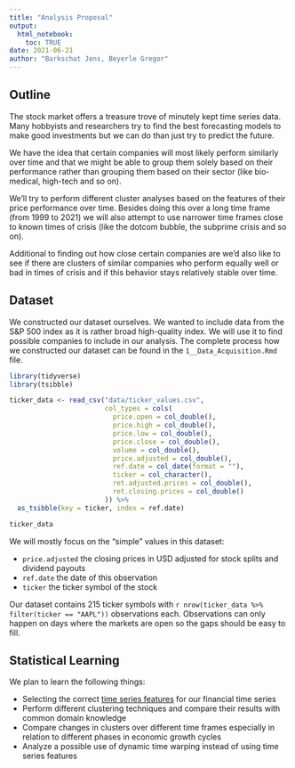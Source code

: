 ```yaml
---
title: "Analysis Proposal"
output:
  html_notebook:
    toc: TRUE
date: 2021-06-21
author: "Barkschat Jens, Beyerle Gregor"
---
```


## Outline

The stock market offers a treasure trove of minutely kept time series data. Many
hobbyists and researchers try to find the best forecasting models to make good
investments but we can do than just try to predict the future.

We have the idea that certain companies will most likely perform similarly over time
and that we might be able to group them solely based on their performance rather than
grouping them based on their sector (like bio-medical, high-tech and so on).

We'll try to perform different cluster analyses based on the features of their
price performance over time. Besides doing this over a long time frame
(from 1999 to 2021) we will also attempt to use narrower time frames close to known
times of crisis (like the dotcom bubble, the subprime crisis and so on).

Additional to finding out how close certain companies are we'd also like to see
if there are clusters of similar companies who perform equally well or bad in times
of crisis and if this behavior stays relatively stable over time.

## Dataset

We constructed our dataset ourselves. We wanted to include data from the S&P 500
index as it is rather broad high-quality index. We will use it to find possible
companies to include in our analysis. The complete process how we constructed our
dataset can be found in the `1__Data_Acquisition.Rmd` file.

```r
library(tidyverse)
library(tsibble)
```


```r
ticker_data <- read_csv("data/ticker_values.csv",
                        col_types = cols(
                          price.open = col_double(),
                          price.high = col_double(),
                          price.low = col_double(),
                          price.close = col_double(),
                          volume = col_double(),
                          price.adjusted = col_double(),
                          ref.date = col_date(format = ""),
                          ticker = col_character(),
                          ret.adjusted.prices = col_double(),
                          ret.closing.prices = col_double()
                        )) %>%
  as_tsibble(key = ticker, index = ref.date)

ticker_data
```

We will mostly focus on the "simple" values in this dataset:

- `price.adjusted` the closing prices in USD adjusted for stock splits and dividend payouts
- `ref.date` the date of this observation
- `ticker` the ticker symbol of the stock

Our dataset contains 215 ticker symbols with `r nrow(ticker_data %>% filter(ticker == "AAPL"))`
observations each. Observations can only happen on days where the markets are open
so the gaps should be easy to fill.

## Statistical Learning

We plan to learn the following things:

- Selecting the correct [time series features](https://otexts.com/fpp3/features.html)
  for our financial time series
- Perform different clustering techniques and compare their results with common domain knowledge
- Compare changes in clusters over different time frames especially in relation to
  different phases in economic growth cycles
- Analyze a possible use of dynamic time warping instead of using time series features
